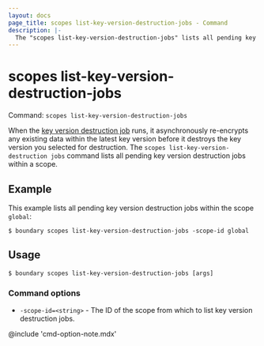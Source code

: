 ```yaml
---
layout: docs
page_title: scopes list-key-version-destruction-jobs - Command
description: |-
  The "scopes list-key-version-destruction-jobs" lists all pending key version destruction jobs within a scope.
---
```


# scopes list-key-version-destruction-jobs

Command: `scopes list-key-version-destruction-jobs`

When the [key version destruction job](/boundary/docs/commands/scopes/destroy-key-version) runs, it asynchronously re-encrypts any existing data within the latest key version before it destroys the key version you selected for destruction.
The `scopes list-key-version-destruction jobs` command lists all pending key version destruction jobs within a scope.

## Example

This example lists all pending key version destruction jobs within the scope `global`:

```shell-session
$ boundary scopes list-key-version-destruction-jobs -scope-id global
```

## Usage

<CodeBlockConfig hideClipboard>

```shell-session
$ boundary scopes list-key-version-destruction-jobs [args]
```

</CodeBlockConfig>

### Command options

- `-scope-id=<string>` - The ID of the scope from which to list key version destruction jobs.

@include 'cmd-option-note.mdx'